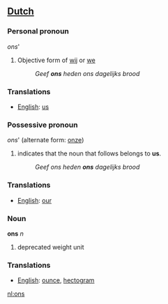 ==[[Dutch]]==
===Personal pronoun===
'' ons'''

#Objective form of [[wij]] or [[we]]
#: ''Geef '''ons''' heden ons dagelijks brood''

===Translations===
*[[English]]: [[us]]

===Possessive pronoun===
'' ons''' (alternate form: [[onze]])

#indicates that the noun that follows belongs to '''us'''.
#: ''Geef ons heden '''ons''' dagelijks brood''

===Translations===
*[[English]]: [[our]]

===Noun===
'''ons''' ''n''

#deprecated weight unit

===Translations===
*[[English]]: [[ounce]], [[hectogram]]

[[nl:ons]]